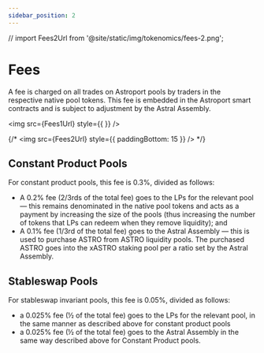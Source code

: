 ```yaml
---
sidebar_position: 2
---
```


// import Fees2Url from '@site/static/img/tokenomics/fees-2.png';

# Fees

A fee is charged on all trades on Astroport pools by traders in the respective native pool tokens. This fee is embedded in the Astroport smart contracts and is subject to adjustment by the Astral Assembly.

<img src={Fees1Url} style={{ }} />

{/* <img src={Fees2Url} style={{ paddingBottom: 15 }} /> */}

## Constant Product Pools

For constant product pools, this fee is 0.3%, divided as follows:

- A 0.2% fee (2/3rds of the total fee) goes to the LPs for the relevant pool — this remains denominated in the native pool tokens and acts as a payment by increasing the size of the pools (thus increasing the number of tokens that LPs can redeem when they remove liquidity); and
- A 0.1% fee (1/3rd of the total fee) goes to the Astral Assembly — this is used to purchase ASTRO from ASTRO liquidity pools. The purchased ASTRO goes into the xASTRO staking pool per a ratio set by the Astral Assembly.

## Stableswap Pools

For stableswap invariant pools, this fee is 0.05%, divided as follows:

- a 0.025% fee (½ of the total fee) goes to the LPs for the relevant pool, in the same manner as described above for constant product pools
- a 0.025% fee (½ of the total fee) goes to the Astral Assembly in the same way described above for Constant Product pools.


